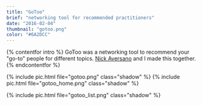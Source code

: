 ```yaml
---
title: "GoToo"
brief: "networking tool for recommended practitioners"
date: "2016-02-04"
thumbnail: "gotoo.png"
color: "#6A2DCC"
---
```


{% contentfor intro %}
GoToo was a networking tool to recommend your "go-to" people for different topics. [Nick Aversano](http://nickav.co/) and I made this together.
{% endcontentfor %}


{% include pic.html file="gotoo.png" class="shadow" %}
{% include pic.html file="gotoo_home.png" class="shadow" %}

{% include pic.html file="gotoo_list.png" class="shadow" %}

